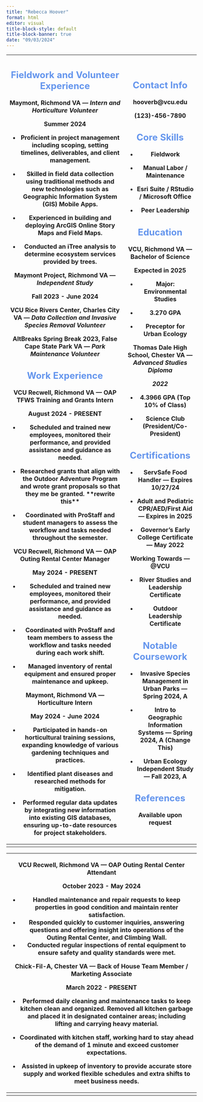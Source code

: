 ```yaml
---
title: "Rebecca Hoover"
format: html
editor: visual
title-block-style: default
title-block-banner: true
date: "09/03/2024"
---
```


+--------------------------------------------------------------------------------------------------------------------------------------------------------+---------------------------------------------------------------------------------------------+
| ## Fieldwork and Volunteer Experience {#sec-fieldwork-and-volunteer-experience- .illustration style="color: cornflowerblue"}                           | ## Contact Info {#sec-contact-info .illustration style="color: cornflowerblue"}             |
|                                                                                                                                                        |                                                                                             |
| **Maymont, Richmond VA — *Intern and Horticulture Volunteer***                                                                                         | hooverb\@vcu.edu                                                                            |
|                                                                                                                                                        |                                                                                             |
| Summer 2024                                                                                                                                            | (123)-456-7890                                                                              |
|                                                                                                                                                        |                                                                                             |
| -   Proficient in project management including scoping, setting timelines, deliverables, and client management.                                        | ## Core Skills {#sec-core-skills .illustration style="color: cornflowerblue"}               |
|                                                                                                                                                        |                                                                                             |
| -   Skilled in field data collection using traditional methods and new technologies such as Geographic Information System (GIS) Mobile Apps.           | -   Fieldwork                                                                               |
|                                                                                                                                                        |                                                                                             |
| -   Experienced in building and deploying ArcGIS Online Story Maps and Field Maps.                                                                     | -   Manual Labor / Maintenance                                                              |
|                                                                                                                                                        |                                                                                             |
| -   Conducted an iTree analysis to determine ecosystem services provided by trees.                                                                     | -   Esri Suite / RStudio / Microsoft Office                                                 |
|                                                                                                                                                        |                                                                                             |
| **Maymont Project, Richmond VA — *Independent Study***                                                                                                 | -   Peer Leadership                                                                         |
|                                                                                                                                                        |                                                                                             |
| Fall 2023 - June 2024                                                                                                                                  | ## Education {#sec-education .illustration style="color: cornflowerblue"}                   |
|                                                                                                                                                        |                                                                                             |
| **VCU** **Rice Rivers Center, Charles City VA — *Data Collection and Invasive Species Removal Volunteer***                                             | **VCU, Richmond VA — Bachelor of Science**                                                  |
|                                                                                                                                                        |                                                                                             |
| **AltBreaks Spring Break 2023, False Cape State Park VA — *Park Maintenance Volunteer***                                                               | **Expected in 2025**                                                                        |
|                                                                                                                                                        |                                                                                             |
| ## Work Experience {#sec-work-experience .illustration style="color: cornflowerblue"}                                                                  | -   Major: Environmental Studies                                                            |
|                                                                                                                                                        |                                                                                             |
| **VCU Recwell, Richmond VA — OAP TFWS Training and Grants Intern**                                                                                     | -   3.270 GPA                                                                               |
|                                                                                                                                                        |                                                                                             |
| August 2024 - PRESENT                                                                                                                                  | -   Preceptor for Urban Ecology                                                             |
|                                                                                                                                                        |                                                                                             |
| -   Scheduled and trained new employees, monitored their performance, and provided assistance and guidance as needed.                                  | **Thomas Dale High School, Chester VA — *Advanced Studies Diploma***                        |
|                                                                                                                                                        |                                                                                             |
| -   Researched grants that align with the Outdoor Adventure Program and wrote grant proposals so that they me be granted. \*\*rewrite this\*\*         | ***2022***                                                                                  |
|                                                                                                                                                        |                                                                                             |
| -   Coordinated with ProStaff and student managers to assess the workflow and tasks needed throughout the semester.                                    | -   4.3966 GPA (Top 10% of Class)                                                           |
|                                                                                                                                                        |                                                                                             |
| **VCU Recwell, Richmond VA — OAP Outing Rental Center Manager**                                                                                        | -   Science Club (President/Co-President)                                                   |
|                                                                                                                                                        |                                                                                             |
| May 2024 - PRESENT                                                                                                                                     | ## Certifications {#sec-certifications .illustration style="color: cornflowerblue"}         |
|                                                                                                                                                        |                                                                                             |
| -   Scheduled and trained new employees, monitored their performance, and provided assistance and guidance as needed.                                  | -   ServSafe Food Handler — Expires 10/27/24                                                |
|                                                                                                                                                        |                                                                                             |
| -   Coordinated with ProStaff and team members to assess the workflow and tasks needed during each work shift.                                         | -   Adult and Pediatric CPR/AED/First Aid— Expires in 2025                                  |
|                                                                                                                                                        |                                                                                             |
| -   Managed inventory of rental equipment and ensured proper maintenance and upkeep.                                                                   | -   Governor's Early College Certificate — May 2022                                         |
|                                                                                                                                                        |                                                                                             |
| **Maymont, Richmond VA — Horticulture Intern**                                                                                                         | Working Towards — \@VCU                                                                     |
|                                                                                                                                                        |                                                                                             |
| **May 2024 - June 2024**                                                                                                                               | -   River Studies and Leadership Certificate                                                |
|                                                                                                                                                        |                                                                                             |
| -   Participated in hands-on horticultural training sessions, expanding knowledge of various gardening techniques and practices.                       | -   Outdoor Leadership Certificate                                                          |
|                                                                                                                                                        |                                                                                             |
| -   Identified plant diseases and researched methods for mitigation.                                                                                   | ## Notable Coursework {#sec-notable-coursework .illustration style="color: cornflowerblue"} |
|                                                                                                                                                        |                                                                                             |
| -   Performed regular data updates by integrating new information into existing GIS databases, ensuring up-to-date resources for project stakeholders. | -   Invasive Species Management in Urban Parks — Spring 2024, A                             |
|                                                                                                                                                        |                                                                                             |
|                                                                                                                                                        | -   Intro to Geographic Information Systems — Spring 2024, A (Change This)                  |
|                                                                                                                                                        |                                                                                             |
|                                                                                                                                                        | -   Urban Ecology Independent Study — Fall 2023, A                                          |
|                                                                                                                                                        |                                                                                             |
|                                                                                                                                                        | ## References {#sec-references .illustration style="color: cornflowerblue"}                 |
|                                                                                                                                                        |                                                                                             |
|                                                                                                                                                        | Available upon request                                                                      |
+========================================================================================================================================================+=============================================================================================+
+--------------------------------------------------------------------------------------------------------------------------------------------------------+---------------------------------------------------------------------------------------------+

+-----------------------------------------------------------------------------------------------------------------------------------------------------------------------------------------------------------------+
| **VCU Recwell, Richmond VA — OAP Outing Rental Center Attendant**                                                                                                                                               |
|                                                                                                                                                                                                                 |
| **October 2023 - May 2024**                                                                                                                                                                                     |
|                                                                                                                                                                                                                 |
| -   Handled maintenance and repair requests to keep properties in good condition and maintain renter satisfaction.                                                                                              |
| -   Responded quickly to customer inquiries, answering questions and offering insight into operations of the Outing Rental Center, and Climbing Wall.                                                           |
| -   Conducted regular inspections of rental equipment to ensure safety and quality standards were met.                                                                                                          |
|                                                                                                                                                                                                                 |
| **Chick-Fil-A, Chester VA — Back of House Team Member / Marketing Associate**                                                                                                                                   |
|                                                                                                                                                                                                                 |
| March 2022 - PRESENT                                                                                                                                                                                            |
|                                                                                                                                                                                                                 |
| -   Performed daily cleaning and maintenance tasks to keep kitchen clean and organized. Removed all kitchen garbage and placed it in designated container areas; including lifting and carrying heavy material. |
|                                                                                                                                                                                                                 |
| -   Coordinated with kitchen staff, working hard to stay ahead of the demand of 1 minute and exceed customer expectations.                                                                                      |
|                                                                                                                                                                                                                 |
| -   Assisted in upkeep of inventory to provide accurate store supply and worked flexible schedules and extra shifts to meet business needs.                                                                     |
+=================================================================================================================================================================================================================+
+-----------------------------------------------------------------------------------------------------------------------------------------------------------------------------------------------------------------+

